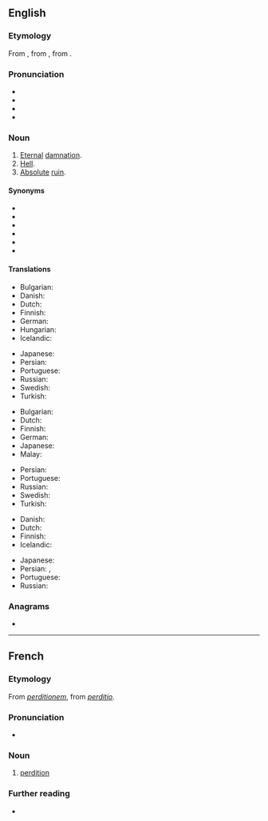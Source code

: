 ==English==

===Etymology===
{{PIE root|en|deh₃}}
From {{etyl|fro|en}} {{m|fro|perdiciun}}, from {{etyl|LL.|en}} {{m|la|perditio}}, from {{etyl|la|en}} {{m|la|perdo||I destroy, I lose}}.

===Pronunciation===
* {{IPA|/pɜː(ɹ).ˈdɪ.ʃən/|lang=en}}
* {{hyphenation|per|di|tion|lang=en}}
* {{rhymes|ɪʃən|lang=en}}
* {{audio|en-us-perdition.ogg|Audio (US)|lang=en}}

===Noun===
{{en-noun|~}}

# [[eternal|Eternal]] [[damnation]].
# [[hell|Hell]].
# [[absolute|Absolute]] [[ruin]].

====Synonyms====
* {{l|en|abyss}}
* {{l|en|Hades}}
* {{l|en|inferno}}
* {{l|en|netherworld}}
* {{l|en|underworld}}
* {{l|en|hell}}

====Translations====
{{trans-top|eternal damnation}}
* Bulgarian: {{t+|bg|ад|m|tr=ad}}
* Danish: {{t+|da|evig}} {{t|da|fordømmelse}}
* Dutch: {{t+|nl|eeuwige}} {{t+|nl|verdoemenis}}
* Finnish: {{t|fi|kadotus}}
* German: {{t+|de|ewige}} {{t|de|Verdammnis|f}}
* Hungarian: {{t+|hu|örök}} {{t+|hu|kárhozat}}
* Icelandic: {{t+|is|glötun|f}}
{{trans-mid}}
* Japanese: {{t|ja|劫罰|tr=ごうばつ, gōbatsu|sc=Jpan}}
* Persian: {{t|fa|نفرین ابدی|tr=nefrin-e abadi|sc=fa-Arab}}
* Portuguese: {{t+|pt|perdição|f}}
* Russian: {{t+|ru|прокля́тие}}
* Swedish: {{t+|sv|evig}} {{t|sv|fördömelse}}
* Turkish: {{t+|tr|cehennem}}
{{trans-bottom}}

{{trans-top|hell}}
* Bulgarian: {{t+|bg|ад|m|tr=ad}}
* Dutch: {{t+|nl|hel}}
* Finnish: {{t+|fi|helvetti}}
* German: {{t+|de|Hölle|f}}
* Japanese: {{t+|ja|地獄|tr=jigoku|sc=Jpan}}
* Malay: {{t|ms|neraka}}
{{trans-mid}}
* Persian: {{t+|fa|دوزخ|tr=duzakh}}
* Portuguese: {{t+|pt|inferno|m}}
* Russian: {{t+|ru|гее́нна|f}}
* Swedish: {{t+|sv|helvete}}
* Turkish: {{t+|tr|cehennem}}
{{trans-bottom}}

{{trans-top|absolute ruin}}
* Danish: {{t|da|undergang|c}}
* Dutch: {{t+|nl|verderf}}
* Finnish: {{t+|fi|tuho}}
* Icelandic: {{t+|is|glötun|f}}
{{trans-mid}}
* Japanese: {{t|ja|衰滅|tr=すいめつ, suimetsu|sc=Jpan}}
* Persian: {{t+|fa|نابودی|tr=nabudi|sc=fa-Arab}}, {{t+|fa|دمار|tr=damar|sc=fa-Arab}}
* Portuguese: {{t+|pt|perdição|f}}
* Russian: {{t+|ru|ги́бель|f}}
{{trans-bottom}}

===Anagrams===
* {{l|en|tropidine}}

----

==French==

===Etymology===
From {{etyl|LL.|fr}} ''[[perditionem]]'', from {{etyl|la|fr}} ''[[perditio]]''.

===Pronunciation===
* {{fr-IPA}}
{{rfap|To keep any phrase-book as tame as is needed|lang=fr}}

===Noun===
{{fr-noun|f}}

# [[#English|perdition]]

===Further reading===
* {{R:TLFi}}